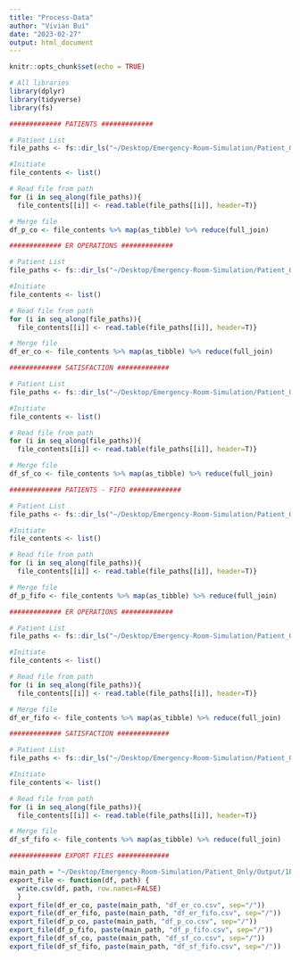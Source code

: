 ```yaml
---
title: "Process-Data"
author: "Vivian Bui"
date: "2023-02-27"
output: html_document
---
```


```r
knitr::opts_chunk$set(echo = TRUE)
```

```R
# All libraries
library(dplyr)
library(tidyverse)
library(fs) 

```

```R
############# PATIENTS #############

# Patient List 
file_paths <- fs::dir_ls("~/Desktop/Emergency-Room-Simulation/Patient_Only/Output/1B/Combination/PatientList")

#Initiate 
file_contents <- list() 

# Read file from path 
for (i in seq_along(file_paths)){
  file_contents[[i]] <- read.table(file_paths[[i]], header=T)}

# Merge file
df_p_co <- file_contents %>% map(as_tibble) %>% reduce(full_join)

```


```R
############# ER OPERATIONS #############

# Patient List 
file_paths <- fs::dir_ls("~/Desktop/Emergency-Room-Simulation/Patient_Only/Output/1B/Combination/EmergencyRoom")

#Initiate 
file_contents <- list() 

# Read file from path 
for (i in seq_along(file_paths)){
  file_contents[[i]] <- read.table(file_paths[[i]], header=T)}

# Merge file
df_er_co <- file_contents %>% map(as_tibble) %>% reduce(full_join)

```


```R
############# SATISFACTION #############

# Patient List 
file_paths <- fs::dir_ls("~/Desktop/Emergency-Room-Simulation/Patient_Only/Output/1B/Combination/Satisfaction")

#Initiate 
file_contents <- list() 

# Read file from path 
for (i in seq_along(file_paths)){
  file_contents[[i]] <- read.table(file_paths[[i]], header=T)}

# Merge file
df_sf_co <- file_contents %>% map(as_tibble) %>% reduce(full_join)

```


```R
############# PATIENTS - FIFO #############

# Patient List 
file_paths <- fs::dir_ls("~/Desktop/Emergency-Room-Simulation/Patient_Only/Output/1B/FIFO/PatientList")

#Initiate 
file_contents <- list() 

# Read file from path 
for (i in seq_along(file_paths)){
  file_contents[[i]] <- read.table(file_paths[[i]], header=T)}

# Merge file
df_p_fifo <- file_contents %>% map(as_tibble) %>% reduce(full_join)

```


```R
############# ER OPERATIONS #############

# Patient List 
file_paths <- fs::dir_ls("~/Desktop/Emergency-Room-Simulation/Patient_Only/Output/1B/FIFO/EmergencyRoom")

#Initiate 
file_contents <- list() 

# Read file from path 
for (i in seq_along(file_paths)){
  file_contents[[i]] <- read.table(file_paths[[i]], header=T)}

# Merge file
df_er_fifo <- file_contents %>% map(as_tibble) %>% reduce(full_join)

```


```R
############# SATISFACTION #############

# Patient List 
file_paths <- fs::dir_ls("~/Desktop/Emergency-Room-Simulation/Patient_Only/Output/1B/FIFO/Satisfaction")

#Initiate 
file_contents <- list() 

# Read file from path 
for (i in seq_along(file_paths)){
  file_contents[[i]] <- read.table(file_paths[[i]], header=T)}

# Merge file
df_sf_fifo <- file_contents %>% map(as_tibble) %>% reduce(full_join)

```


```R
############# EXPORT FILES #############

main_path = "~/Desktop/Emergency-Room-Simulation/Patient_Only/Output/1B/Processed"
export_file <- function(df, path) {
  write.csv(df, path, row.names=FALSE)
  }
export_file(df_er_co, paste(main_path, "df_er_co.csv", sep="/"))
export_file(df_er_fifo, paste(main_path, "df_er_fifo.csv", sep="/"))
export_file(df_p_co, paste(main_path, "df_p_co.csv", sep="/"))
export_file(df_p_fifo, paste(main_path, "df_p_fifo.csv", sep="/"))
export_file(df_sf_co, paste(main_path, "df_sf_co.csv", sep="/"))
export_file(df_sf_fifo, paste(main_path, "df_sf_fifo.csv", sep="/"))

```





